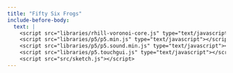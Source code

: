 ```yaml
---
title: "Fifty Six Frogs"
include-before-body:
  text: |
    <script src="libraries/rhill-voronoi-core.js" type="text/javascript"></script>
    <script src="libraries/p5/p5.min.js" type="text/javascript"></script>
    <script src="libraries/p5/p5.sound.min.js" type="text/javascript"></script>
    <script src="libraries/p5.touchgui.js" type="text/javascript"></script>
    <script src="src/sketch.js"></script>
---
```

:::{#canvas}

:::